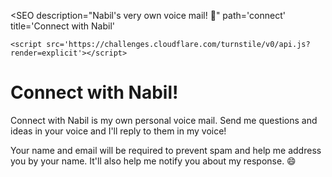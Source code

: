 
<SEO
	description="Nabil's very own voice mail! 👀"
	path='connect'
	title='Connect with Nabil'
>
	<script src='https://challenges.cloudflare.com/turnstile/v0/api.js?render=explicit'></script>
</SEO>

<Layout>

# Connect with Nabil!

Connect with Nabil is my own personal voice mail. Send me questions and ideas in
your voice and I'll reply to them in my voice!

Your name and email will be required to prevent spam and help me address you by
your name. It'll also help me notify you about my response. 😄

<Rendezvous />

</Layout>
